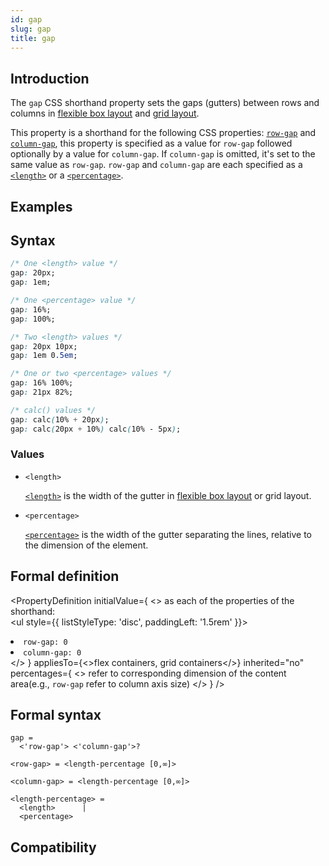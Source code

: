 ```yaml
---
id: gap
slug: gap
title: gap
---
```


## Introduction

The `gap` CSS shorthand property sets the gaps (gutters) between rows and columns in [flexible box layout](guide/ui/layout/flexible-box-layout.mdx) and [grid layout](guide/ui/layout/grid-layout.mdx).

This property is a shorthand for the following CSS properties: [`row-gap`](./row-gap.mdx) and [`column-gap`](./column-gap.mdx), this property is specified as a value for `row-gap` followed optionally by a value for `column-gap`. If `column-gap` is omitted, it's set to the same value as `row-gap`. `row-gap` and `column-gap` are each specified as a [`<length>`](/api/css/data-type/length.mdx) or a [`<percentage>`](/api/css/data-type/percentage.mdx).

## Examples


<Go
  example="css-api"
  defaultFile="src/gap/App.tsx"
  img="https://lf-lynx.tiktok-cdns.com/obj/lynx-artifacts-oss-sg/lynx-website/assets/doc/css/gap.png"
  defaultEntryFile="dist/gap.lynx.bundle"
  entry="src/gap"
/>

## Syntax

```css
/* One <length> value */
gap: 20px;
gap: 1em;

/* One <percentage> value */
gap: 16%;
gap: 100%;

/* Two <length> values */
gap: 20px 10px;
gap: 1em 0.5em;

/* One or two <percentage> values */
gap: 16% 100%;
gap: 21px 82%;

/* calc() values */
gap: calc(10% + 20px);
gap: calc(20px + 10%) calc(10% - 5px);
```

### Values

- `<length>`

  [`<length>`](/api/css/data-type/length.mdx) is the width of the gutter in [flexible box layout](guide/ui/layout/flexible-box-layout.mdx) or grid layout.

- `<percentage>`

  [`<percentage>`](/api/css/data-type/percentage.mdx) is the width of the gutter separating the lines, relative to the dimension of the element.

## Formal definition


<PropertyDefinition
  initialValue={
    <>
      as each of the properties of the shorthand: <br />
      <ul style={{ listStyleType: 'disc', paddingLeft: '1.5rem' }}>
        <li>
          <code>row-gap: 0</code>
        </li>
        <li>
          <code>column-gap: 0</code>
        </li>
      </ul>
    </>
  }
  appliesTo={<>flex containers, grid containers</>}
  inherited="no"
  percentages={
    <>
      refer to corresponding dimension of the content area(e.g.,
      <code>row-gap</code> refer to column axis size)
    </>
  }
/>

## Formal syntax

```
gap =
  <'row-gap'> <'column-gap'>?

<row-gap> = <length-percentage [0,∞]>

<column-gap> = <length-percentage [0,∞]>

<length-percentage> =
  <length>      |
  <percentage>
```

## Compatibility


<LegacyCompatTable metadata="css/properties/gap" />
